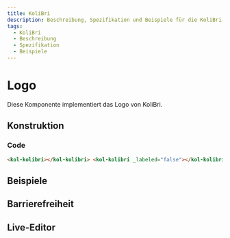 ```yaml
---
title: KoliBri
description: Beschreibung, Spezifikation und Beispiele für die KoliBri-Komponente.
tags:
  - KoliBri
  - Beschreibung
  - Spezifikation
  - Beispiele
---
```



# Logo

Diese Komponente implementiert das Logo von KoliBri.

## Konstruktion

### Code

```html
<kol-kolibri></kol-kolibri> <kol-kolibri _labeled="false"></kol-kolibri>
```

## Beispiele

<kol-kolibri></kol-kolibri>
<kol-kolibri _labeled="false"></kol-kolibri>

## Barrierefreiheit

<Readme />

## Live-Editor

<LiveEditorCompact component="kolibri" />
